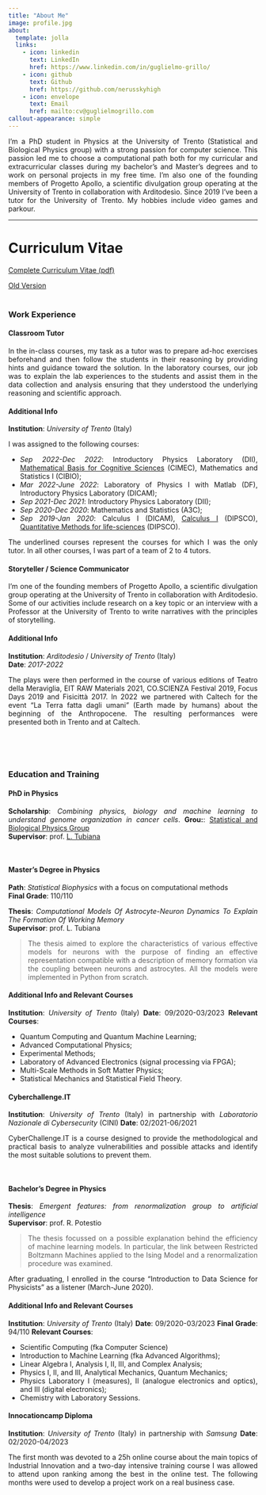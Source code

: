 ```yaml
---
title: "About Me"
image: profile.jpg
about:
  template: jolla
  links:
    - icon: linkedin
      text: LinkedIn
      href: https://www.linkedin.com/in/guglielmo-grillo/
    - icon: github
      text: Github
      href: https://github.com/nerusskyhigh
    - icon: envelope
      text: Email
      href: mailto:cv@guglielmogrillo.com
callout-appearance: simple
---
```


<div style="text-align: justify">
I’m a PhD student in Physics at the University of Trento (Statistical and Biological Physics group) with a strong passion for computer science. This passion led me to choose a computational path both for my curricular and extracurricular classes during my bachelor's and Master's degrees and to work on personal projects in my free time. I’m also one of the founding members of Progetto Apollo, a scientific divulgation group operating at the University of Trento in collaboration with Arditodesìo. Since 2019 I’ve been a tutor for the University of Trento. My hobbies include video games and parkour.</div>

---

# Curriculum Vitae
[Complete Curriculum Vitae (pdf)](assets/G_Grillo_Curriculum_Vitae.pdf){.btn .btn-outline-primary .btn role="button" data-toggle="tooltip" title="Download my CV in pdf format"}  
  
[Old Version](https://nerusskyhigh.github.io/online-cv/){.btn .btn-outline-primary .btn role="button" data-toggle="tooltip" title="Download my CV in pdf format"}
</br>
</br>

### Work Experience

#### Classroom Tutor <i class="bi bi-person-workspace"></i>
<div style="text-align: justify">
In the in-class courses, my task as a tutor was to prepare ad-hoc exercises beforehand and then follow the students in their reasoning by providing hints and guidance toward the solution. In the laboratory courses, our job was to explain the lab experiences to the students and assist them in the data collection and analysis ensuring that they understood the underlying reasoning and scientific approach.

::: {.callout-note collapse="true"}
#### Additional Info
**Institution**: _University of Trento_ (Italy)

I was assigned to the following courses:

- _Sep 2022-Dec 2022_: Introductory Physics Laboratory (DII), [Mathematical Basis for Cognitive Sciences]{.underline} (CIMEC), Mathematics and Statistics I (CIBIO);  
- _Mar 2022-June 2022_: Laboratory of Physics I with Matlab (DF), Introductory Physics Laboratory (DICAM);  
- _Sep 2021-Dec 2021_: Introductory Physics Laboratory (DII);  
- _Sep 2020-Dec 2020_: Mathematics and Statistics (A3C);  
- _Sep 2019-Jan 2020_: Calculus I (DICAM), [Calculus I]{.underline} (DIPSCO), [Quantitative Methods for life-sciences]{.underline} (DIPSCO).

The underlined courses represent the courses for which I was the only tutor. In all other courses, I was part
of a team of 2 to 4 tutors.
:::
</div>


#### Storyteller / Science Communicator <i class="bi bi-pen"></i>
<div style="text-align: justify">
I'm one of the founding members of Progetto Apollo, a scientific divulgation group operating at the University of Trento in collaboration with Arditodesìo. Some of our activities include research on a key topic or an interview with a Professor at the University of Trento to write narratives with the principles of storytelling.

::: {.callout-note collapse="true"}
#### Additional Info
**Institution**: _Arditodesìo_ / _University of Trento_ (Italy)  
**Date**: _2017-2022_

The plays were then performed in the course of various editions of Teatro della Meraviglia, EIT RAW Materials 2021, CO.SCIENZA Festival 2019, Focus Days 2019 and Fisicittà 2017. In 2022 we partnered with Caltech for the event “La Terra fatta dagli umani” (Earth made by humans) about the beginning of the Anthropocene. The resulting performances were presented both in Trento and at Caltech.
:::
</div>

</br>
</br>
</br>

### Education and Training

#### PhD in  Physics <i class="bi bi-mortarboard"></i>
<div style="text-align: justify">

**Scholarship**: _Combining physics, biology and machine learning to understand genome organization in cancer cells_. 
**Grou:**: [Statistical and Biological Physics Group](https://sbp.physics.unitn.it/)  
**Supervisor**: prof. [L. Tubiana](https://sbp.physics.unitn.it/luca-tubiana/)
</div>

</br>

#### Master's Degree in Physics <i class="bi bi-mortarboard"></i>
<div style="text-align: justify">

**Path**: _Statistical Biophysics_ with a focus on computational methods  
**Final Grade**: 110/110  

**Thesis**: _Computational Models Of Astrocyte-Neuron Dynamics To Explain The Formation Of Working Memory_  
**Supervisor**: prof. L. Tubiana  

> The thesis aimed to explore the characteristics of various effective models for neurons with the purpose of finding an effective representation compatible with a description of memory formation via the coupling between neurons and astrocytes. All the models were implemented in Python from scratch.


::: {.callout-note collapse="true"}
#### Additional Info and Relevant Courses
**Institution**: _University of Trento_ (Italy)
**Date**: 09/2020-03/2023
**Relevant Courses**:

- Quantum Computing and Quantum Machine Learning;
- Advanced Computational Physics;
- Experimental Methods;
- Laboratory of Advanced Electronics (signal processing via FPGA);
- Multi-Scale Methods in Soft Matter Physics;
- Statistical Mechanics and Statistical Field Theory.
:::
</div>





#### Cyberchallenge.IT <i class="bi bi-laptop"></i>
<div style="text-align: justify">
**Institution**:  _University of Trento_ (Italy) in partnership with _Laboratorio Nazionale di Cybersecurity_ (CINI)
**Date**: 02/2021-06/2021

CyberChallenge.IT is a course designed to provide the methodological and practical basis to analyze vulnerabilities and possible attacks and identify the most suitable solutions to prevent them.
</div>

</br>

#### Bachelor's Degree in Physics <i class="bi bi-mortarboard"></i>
<div style="text-align: justify">

**Thesis**: _Emergent features: from renormalization group to artificial intelligence_  
**Supervisor**: prof. R. Potestio  

> The thesis focussed on a possible explanation behind the efficiency of machine learning models. In particular, the link between Restricted Boltzmann Machines applied to the Ising Model and a renormalization procedure was examined.

After graduating, I enrolled in the course "Introduction to Data Science for Physicists" as a listener (March-June 2020).

::: {.callout-note collapse="true"}
#### Additional Info and Relevant Courses
**Institution**: _University of Trento_ (Italy)
**Date**: 09/2020-03/2023
**Final Grade**: 94/110 
**Relevant Courses**:

- Scientific Computing (fka Computer Science)
- Introduction to Machine Learning (fka Advanced Algorithms);
- Linear Algebra I, Analysis I, II, III, and Complex Analysis;
- Physics I, II, and III, Analytical Mechanics, Quantum Mechanics;
- Physics Laboratory I (measures), II (analogue electronics and optics), and III (digital electronics);
- Chemistry with Laboratory Sessions.
:::
</div>

#### Innocationcamp Diploma <i class="bi bi-lightbulb"></i>
<div style="text-align: justify">
**Institution**:  _University of Trento_ (Italy) in partnership with _Samsung_
**Date**: 02/2020-04/2023

The first month was devoted to a 25h online course about the main topics of Industrial Innovation and a two-day intensive training course I was allowed to attend upon ranking among the best in the online test. The following months were used to develop a project work on a real business case.
</div>



